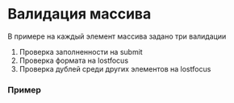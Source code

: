 
<Meta of={DocsStories} />

# Валидация массива

В примере на каждый элемент массива задано три валидации

1. Проверка заполненности на submit
2. Проверка формата на lostfocus
3. Проверка дублей среди других элементов на lostfocus

### Пример

<Canvas of={DocsStories.ArrayExample} />
